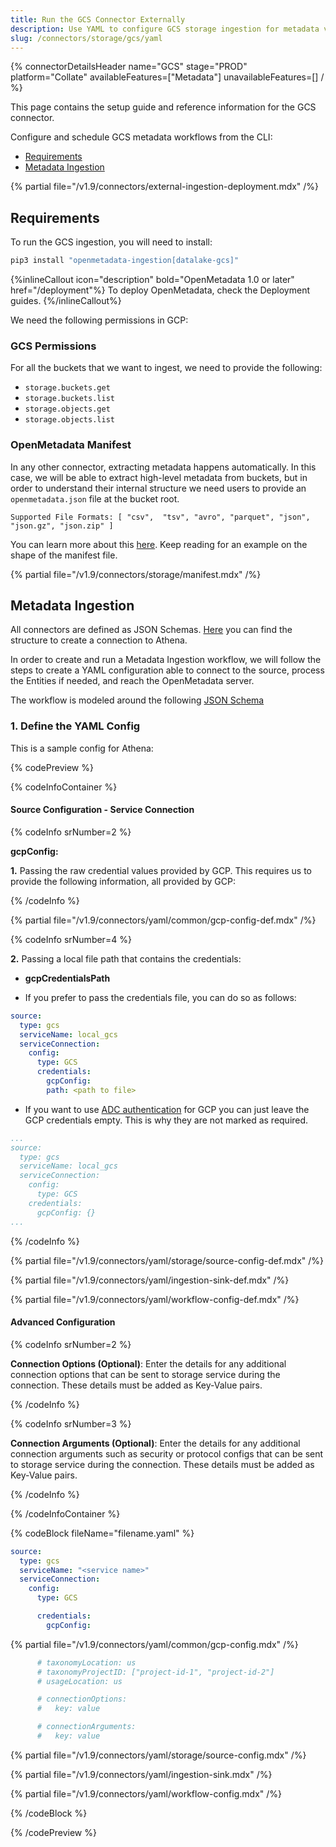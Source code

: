 ```yaml
---
title: Run the GCS Connector Externally
description: Use YAML to configure GCS storage ingestion for metadata visibility into cloud buckets.
slug: /connectors/storage/gcs/yaml
---
```


{% connectorDetailsHeader
name="GCS"
stage="PROD"
platform="Collate"
availableFeatures=["Metadata"]
unavailableFeatures=[]
/ %}

This page contains the setup guide and reference information for the GCS connector.

Configure and schedule GCS metadata workflows from the CLI:

- [Requirements](#requirements)
- [Metadata Ingestion](#metadata-ingestion)

{% partial file="/v1.9/connectors/external-ingestion-deployment.mdx" /%}

## Requirements

To run the GCS ingestion, you will need to install:

```bash
pip3 install "openmetadata-ingestion[datalake-gcs]"
```

{%inlineCallout icon="description" bold="OpenMetadata 1.0 or later" href="/deployment"%}
To deploy OpenMetadata, check the Deployment guides.
{%/inlineCallout%}

We need the following permissions in GCP:

### GCS Permissions

For all the buckets that we want to ingest, we need to provide the following:
- `storage.buckets.get`
- `storage.buckets.list`
- `storage.objects.get`
- `storage.objects.list`

### OpenMetadata Manifest

In any other connector, extracting metadata happens automatically. In this case, we will be able to extract high-level
metadata from buckets, but in order to understand their internal structure we need users to provide an `openmetadata.json`
file at the bucket root.

`Supported File Formats: [ "csv",  "tsv", "avro", "parquet", "json", "json.gz", "json.zip" ]`

You can learn more about this [here](/connectors/storage). Keep reading for an example on the shape of the manifest file.

{% partial file="/v1.9/connectors/storage/manifest.mdx" /%}

## Metadata Ingestion

All connectors are defined as JSON Schemas.
[Here](https://github.com/open-metadata/OpenMetadata/blob/main/openmetadata-spec/src/main/resources/json/schema/entity/services/connections/storage/GCSConnection.json)
you can find the structure to create a connection to Athena.

In order to create and run a Metadata Ingestion workflow, we will follow
the steps to create a YAML configuration able to connect to the source,
process the Entities if needed, and reach the OpenMetadata server.

The workflow is modeled around the following
[JSON Schema](https://github.com/open-metadata/OpenMetadata/blob/main/openmetadata-spec/src/main/resources/json/schema/metadataIngestion/workflow.json)

### 1. Define the YAML Config

This is a sample config for Athena:

{% codePreview %}

{% codeInfoContainer %}

#### Source Configuration - Service Connection

{% codeInfo srNumber=2 %}

**gcpConfig:**

**1.** Passing the raw credential values provided by GCP. This requires us to provide the following information, all provided by GCP:

{% /codeInfo %}

{% partial file="/v1.9/connectors/yaml/common/gcp-config-def.mdx" /%}

{% codeInfo srNumber=4 %}

**2.**  Passing a local file path that contains the credentials:
  - **gcpCredentialsPath**

- If you prefer to pass the credentials file, you can do so as follows:
```yaml
source:
  type: gcs
  serviceName: local_gcs
  serviceConnection:
    config:
      type: GCS
      credentials:
        gcpConfig: 
        path: <path to file>
```

- If you want to use [ADC authentication](https://cloud.google.com/docs/authentication#adc) for GCP you can just leave
the GCP credentials empty. This is why they are not marked as required.

```yaml
...
source:
  type: gcs
  serviceName: local_gcs
  serviceConnection:
    config:
      type: GCS
    credentials:
      gcpConfig: {}
...
```

{% /codeInfo %}

{% partial file="/v1.9/connectors/yaml/storage/source-config-def.mdx" /%}

{% partial file="/v1.9/connectors/yaml/ingestion-sink-def.mdx" /%}

{% partial file="/v1.9/connectors/yaml/workflow-config-def.mdx" /%}

#### Advanced Configuration

{% codeInfo srNumber=2 %}

**Connection Options (Optional)**: Enter the details for any additional connection options that can be sent to storage service during the connection. These details must be added as Key-Value pairs.

{% /codeInfo %}

{% codeInfo srNumber=3 %}

**Connection Arguments (Optional)**: Enter the details for any additional connection arguments such as security or protocol configs that can be sent to storage service during the connection. These details must be added as Key-Value pairs.

{% /codeInfo %}

{% /codeInfoContainer %}

{% codeBlock fileName="filename.yaml" %}

```yaml {% isCodeBlock=true %}
source:
  type: gcs
  serviceName: "<service name>"
  serviceConnection:
    config:
      type: GCS
```
```yaml {% srNumber=1 %}
      credentials:
        gcpConfig:
```

{% partial file="/v1.9/connectors/yaml/common/gcp-config.mdx" /%}

```yaml {% srNumber=4 %}
      # taxonomyLocation: us
      # taxonomyProjectID: ["project-id-1", "project-id-2"]
      # usageLocation: us
```
```yaml {% srNumber=2 %}
      # connectionOptions:
      #   key: value
```
```yaml {% srNumber=3 %}
      # connectionArguments:
      #   key: value
```

{% partial file="/v1.9/connectors/yaml/storage/source-config.mdx" /%}

{% partial file="/v1.9/connectors/yaml/ingestion-sink.mdx" /%}

{% partial file="/v1.9/connectors/yaml/workflow-config.mdx" /%}

{% /codeBlock %}

{% /codePreview %}
